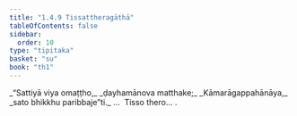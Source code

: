 ```yaml
---
title: "1.4.9 Tissattheragāthā"
tableOfContents: false
sidebar:
  order: 10
type: "tipitaka"
basket: "su"
book: "th1"
---
```



<DynamicBreadcrumb />

<Division number="39" book="th1" bookNo="19" page="228">

<Paragraph number="88" type="verses" book="th1">
_“Sattiyā viya omaṭṭho,_  
_ḍayhamānova matthake;_  
_Kāmarāgappahānāya,_  
_sato bhikkhu paribbaje”ti._  


</Paragraph>
</Division>

<Paragraph number="89" type="center" book="th1">
…  Tisso thero… .
</Paragraph>